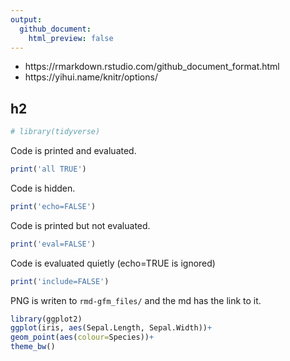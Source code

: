 ```yaml
---
output:
  github_document:
    html_preview: false
---
```


- https://rmarkdown.rstudio.com/github_document_format.html
- https://yihui.name/knitr/options/

## h2

```r
# library(tidyverse)
```

Code is printed and evaluated.
```r
print('all TRUE')
```

Code is hidden.
```r
print('echo=FALSE')
```

Code is printed but not evaluated.
```r
print('eval=FALSE')
```

Code is evaluated quietly (echo=TRUE is ignored)
```r
print('include=FALSE')
```

PNG is writen to `rmd-gfm_files/` and the md has the link to it.
```r
library(ggplot2)
ggplot(iris, aes(Sepal.Length, Sepal.Width))+
geom_point(aes(colour=Species))+
theme_bw()
```

